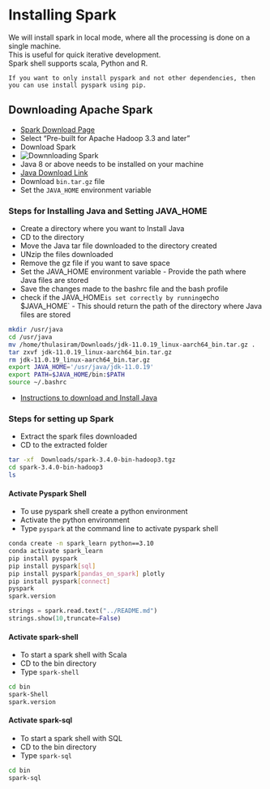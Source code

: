 # Installing Spark
We will install spark in local mode, where all the processing is done on a single machine.  
This is useful for quick iterative development.  
Spark shell supports scala, Python and R.  

`If you want to only install pyspark and not other dependencies, then you can use install pyspark using pip.`

## Downloading Apache Spark
* [Spark Download Page](https://learning.oreilly.com/library/view/learning-spark-2nd/9781492050032/ch02.html)  
* Select "Pre-built for Apache Hadoop 3.3 and later"  
* Download Spark  
* ![Downnloading Spark](/Images/installing_spark.png)  
* Java 8 or above needs to be installed on your machine  
* [Java Download Link](https://www.oracle.com/java/technologies/downloads/#java11)  
* Download `bin.tar.gz` file  
* Set the `JAVA_HOME` environment variable  

### Steps for Installing Java and Setting JAVA_HOME
* Create a directory where you want to Install Java
* CD to the directory
* Move the Java tar file downloaded to the directory created
* UNzip the files downloaded
* Remove the gz file if you want to save space
* Set the JAVA_HOME environment variable - Provide the path where Java files are stored
* Save the changes made to the bashrc file and the bash profile
* check if the JAVA_HOME` is set correctly by running `echo $JAVA_HOME` - This should return the path of the directory where Java files are stored

```bash
mkdir /usr/java
cd /usr/java
mv /home/thulasiram/Downloads/jdk-11.0.19_linux-aarch64_bin.tar.gz .
tar zxvf jdk-11.0.19_linux-aarch64_bin.tar.gz 
rm jdk-11.0.19_linux-aarch64_bin.tar.gz
export JAVA_HOME='/usr/java/jdk-11.0.19'
export PATH=$JAVA_HOME/bin:$PATH
source ~/.bashrc
```
* [Instructions to download and Install Java](https://www.java.com/en/download/help/linux_x64_install.html#download)

### Steps for setting up Spark
* Extract the spark files downloaded
* CD to the extracted folder

```bash
tar -xf  Downloads/spark-3.4.0-bin-hadoop3.tgz
cd spark-3.4.0-bin-hadoop3
ls
```

#### Activate Pyspark Shell
* To use pyspark shell create a python environment
* Activate the python environment
* Type `pyspark` at the command line to activate pyspark shell

```bash
conda create -n spark_learn python==3.10
conda activate spark_learn
pip install pyspark
pip install pyspark[sql]
pip install pyspark[pandas_on_spark] plotly
pip install pyspark[connect]
pyspark
spark.version
```

```python
strings = spark.read.text("../README.md")
strings.show(10,truncate=False)
```

#### Activate spark-shell
* To start a spark shell with Scala
* CD to the bin directory
* Type `spark-shell` 

```bash
cd bin
spark-Shell
spark.version
```

#### Activate spark-sql
* To start a spark shell with SQL
* CD to the bin directory
* Type `spark-sql`

```bash
cd bin 
spark-sql
```